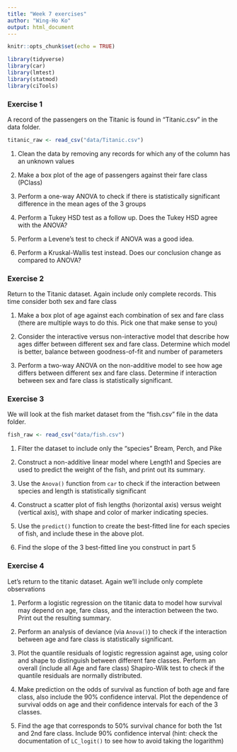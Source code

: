 ```yaml
---
title: "Week 7 exercises"
author: "Wing-Ho Ko"
output: html_document
---
```


```r
knitr::opts_chunk$set(echo = TRUE)
```

```r
library(tidyverse)
library(car)
library(lmtest)
library(statmod)
library(ciTools)
```

### Exercise 1

A record of the passengers on the Titanic is found in "Titanic.csv" in the data folder.

```r
titanic_raw <- read_csv("data/Titanic.csv")
```

1. Clean the data by removing any records for which any of the column has an unknown values

2. Make a box plot of the age of passengers against their fare class (PClass)

3. Perform a one-way ANOVA to check if there is statistically significant difference in the mean ages of the 3 groups

4. Perform a Tukey HSD test as a follow up. Does the Tukey HSD agree with the ANOVA?

5. Perform a Levene's test to check if ANOVA was a good idea.

6. Perform a Kruskal-Wallis test instead. Does our conclusion change as compared to ANOVA?


### Exercise 2

Return to the Titanic dataset. Again include only complete records. This time consider both sex and fare class

1. Make a box plot of age against each combination of sex and fare class (there are multiple ways to do this. Pick one that make sense to you)

2. Consider the interactive versus non-interactive model that describe how ages differ between different sex and fare class. Determine which model is better, balance between goodness-of-fit and number of parameters

3. Perform a two-way ANOVA on the non-additive model to see how age differs between different sex and fare class. Determine if interaction between sex and fare class is statistically significant.


### Exercise 3

We will look at the fish market dataset from the "fish.csv" file in the data folder.

```r
fish_raw <- read_csv("data/fish.csv")
```

1. Filter the dataset to include only the "species" Bream, Perch, and Pike

2. Construct a non-additive linear model where Length1 and Species are used to predict the weight of the fish, and print out its summary.

3. Use the `Anova()` function from `car` to check if the interaction between species and length is statistically significant

4. Construct a scatter plot of fish lengths (horizontal axis) versus weight (vertical axis), with shape and color of marker indicating species.

5. Use the `predict()` function to create the best-fitted line for each species of fish, and include these in the above plot.

6. Find the slope of the 3 best-fitted line you construct in part 5


### Exercise 4

Let's return to the titanic dataset. Again we'll include only complete observations

1. Perform a logistic regression on the titanic data to model how survival may depend on age, fare class, and the interaction between the two. Print out the resulting summary.

2. Perform an analysis of deviance (via `Anova()`) to check if the interaction between age and fare class is statistically significant.

3. Plot the quantile residuals of logistic regression against age, using color and shape to distinguish between different fare classes. Perform an overall (include all Age and fare class) Shapiro-Wilk test to check if the quantile residuals are normally distributed.

4. Make prediction on the odds of survival as function of both age and fare class, also include the 90% confidence interval. Plot the dependence of survival odds on age and their confidence intervals for each of the 3 classes.

5. Find the age that corresponds to 50% survival chance for both the 1st and 2nd fare class. Include 90% confidence interval (hint: check the documentation of `LC_logit()` to see how to avoid taking the logarithm)